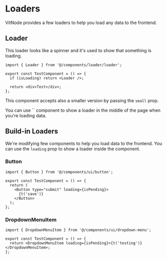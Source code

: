 
# Loaders

VitNode provides a few loaders to help you load any data to the frontend.

## Loader

This loader looks like a spinner and it's used to show that something is loading.

```tsx
import { Loader } from '@/components/loader/loader';

export const TestComponent = () => {
  if (isLoading) return <Loader />;

  return <div>Test</div>;
};
```

This component accepts also a smaller version by passing the `small` prop.

<Callout type="info" emoji="ℹ️">
  You can use `<Loader />` component to show a loader in the middle of the page when you're loading
  data.
</Callout>

## Build-in Loaders

We're modifying few components to help you load data to the frontend. You can use the `loading` prop to show a loader inside the component.

### Button

```tsx
import { Button } from '@/components/ui/button';
```

```tsx
export const TestComponent = () => {
  return (
    <Button type="submit" loading={isPending}>
      {t('save')}
    </Button>
  );
};
```

### DropdownMenuItem

```tsx
import { DropdownMenuItem } from '@/components/ui/dropdown-menu';
```

```tsx
export const TestComponent = () => {
  return <DropdownMenuItem loading={isPending}>{t('testing')}</DropdownMenuItem>;
};
```
